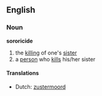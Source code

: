 ==English==
===Noun===
'''sororicide'''
# the [[killing]] of one's [[sister]]
# a [[person]] who [[kill]]s his/her sister

====Translations====
*Dutch: [[zustermoord]]
